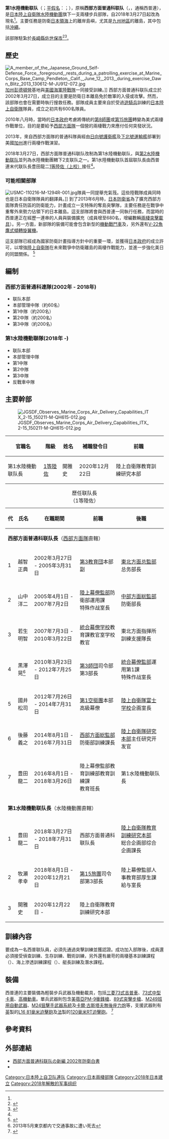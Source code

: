 {{noteTA|G1=Military|G2=单位}}{{Infobox Military Unit
|unit_name= 第1水陸機動联队
|image= [[File:US_Navy_110225-N-1911J-160_Soldiers_from_the_Japan_Ground_Self-Defense_Force_launch_rigid-hull_inflatable_boats_from_the_well_deck_of_USS_Makin_Isl.jpg|300px]]
|caption= 在[[美國海軍|美國海軍]][[馬金群島號兩棲登陸艦|馬金群島號兩棲登陸艦]]甲板上的西普連士兵
|dates= 2002年－2018年（西普連）<br>2018年3月27日－（第1水陸機動联队）<ref name="防衛省20180327">{{Cite web |script-title=ja:防衛省人事発令（1佐人事）|publisher={{lang|ja|[[防衛省|防衛省]] 人事教育局 人事計画・補任課}} |date=2018-03-27 |page=6 |url=http://www.mod.go.jp/j/press/sankou/2018/03/27c.pdf |accessdate=2018-04-09 |archiveurl=https://web.archive.org/web/20180409155026/http://www.mod.go.jp/j/press/sankou/2018/03/27c.pdf |archivedate=2018-04-09 }}</ref>
|country={{flag|Japan}}
|allegiance=
|branch={{flagicon image|Flag of the Japan Self-Defense Forces.svg}}  [[日本陸上自衛隊|日本陸上自衛隊]]
|type= [[兩棲部隊|兩棲部隊]]
|role= 
|size=約680人
|command_structure= [[陸上自衛隊水陸機動團|陸上自衛隊水陸機動團]]
|current_commander= 開雅史 一等陸佐（陸軍上校）
|garrison= [[長崎縣|長崎縣]][[佐世保市|佐世保市]]
|notable_commanders= 黑澤晃，1等陸佐
|colonel_of_the_regiment=
|nickname=西普連（WAiR）
|patron=
|motto= 
|colors=
|march=
|mascot=
|anniversaries=
}}
{{japanese|japanese=第1水陸機動連隊|kana=だいいちすいりくきどうれんたい|romaji=Daiichi Suiriku Kidō Rentai}}

'''第1水陸機動联队'''（{{lang-ja|第1水陸機動連隊}}；[[平假名|平假名]]：{{lang|ja|だいいちすいりくきどうれんたい}}；{{lang-en|1st Amphibious Rapid Deployment Regiment}}），原稱'''西部方面普通科联队'''（{{lang-en|Western Army Infantry Regiment}}，{{lang|en|WAiR}}，通稱西普連），是[[陸上自衛隊水陸機動團|日本陸上自衛隊水陸機動團]]旗下一支兩棲步兵部隊，自2018年3月27日起改為現名<ref name="防衛省20180327"/>。主要任務是防衛[[日本|日本]][[領海|領海]]上的離岸島嶼，尤其是[[九州地區|九州地區]]的離島，其中包括[[沖繩|沖繩]]。

該部隊駐紮於[[長崎縣|長崎縣]][[佐世保市|佐世保市]]<ref name="History">{{cite web|archiveurl = https://web.archive.org/web/20051201110156/http://www5f.biglobe.ne.jp/~sbu/DATABASE-JAPAN.htm|url = http://www5f.biglobe.ne.jp/~sbu/DATABASE-JAPAN.htm|title = WAiR　（ワイアー）：陸上自衛隊西部方面普通科联队|accessdate = 2005-12-01|archivedate = 2005-12-01|language = ja|deadurl = yes}}</ref><ref>{{cite web|url = http://www.asahi.com/english/TKY201008310245.html|archiveurl = https://archive.is/20140208140529/http://www.asahi.com/english/TKY201008310245.html|title = GSDF 'Marines' planned to defend isles|publisher = The Asahi Shimbum Digital|accessdate = 2014-02-08|archivedate = 2014-02-08|date = 2010-09-01|author = Takateru Doi|deadurl = yes}}</ref>。

== 歷史 ==
[[File:A_member_of_the_Japanese_Ground_Self-Defense_Force,_foreground,_rests_during_a_patrolling_exercise_at_Marine_Corps_Base_Camp_Pendleton,_Calif.,_June_12,_2013,_during_exercise_Dawn_Blitz_2013_130612-M-JU912-072.jpg|left]][[加州|加州]][[彭德頓營|彭德頓營]]基地與[[美國海軍陸戰隊|美國海軍陸戰隊]]一同接受訓練。]]
西部方面普通科联队成立於2002年3月27日，成立目的主要是防衛日本離島免於敵軍的入侵或攻擊。然而，該部隊也會在需要時執行搜救任務。部隊成員主要來自於受過[[遊騎兵|遊騎兵]]訓練的[[日本陸上自衛隊|日本陸上自衛隊]]隊員，成立之初共有600名隊員。

2010年八月時，當時的[[日本政府|日本政府]]考慮將傳統的[[陸上自衛隊第8師團|第8師團]]或[[陸上自衛隊第15旅團|第15旅團]]轉變為美式兩棲作戰單位，目的是要給予[[陸上自衛隊西部方面隊|西部方面隊]]一個營的兩棲戰力來應付任何突發狀況。

2013年，來自西部方面隊的普通科隊員經由[[日向號護衛艦|日向號護衛艦]]及[[下北號運輸艦|下北號運輸艦]]部署到美國[[加州|加州]]進行兩棲作戰演習。

2018年3月27日，西部方面隊普通科联队改制為第1水陸機動联队，與[[陸上自衛隊第2水陸機動联队|第2水陸機動联队]]並列為水陸機動團轄下2支联队之一。第1水陸機動联队首屆联队長由西普連末代联队長豊田龍二[[上校|1等陸佐（上校）]]接任<ref name="防衛省20180327"/>。

=== 可能相關部隊 ===
[[File:USMC-110216-M-1294R-001.jpg|right]]隊員一同提舉充氣筏。這些陸戰隊成員同時也是日本自衛隊隊員的翻譯員。]]
到了2013年6月時，[[日本防衛省|日本防衛省]]為了擴充西部方面隊責任防區的防衛能力，計畫成立一支特殊的奪島突擊隊，主要任務是在戰爭中重奪外來勢力佔領下的日本離島。這支部隊將會與西普連一同執行任務，而當時的西普連正在經歷一連串的人員與裝備擴充（成員增至680名，增編數輛[[兩棲突擊載具|兩棲突擊載具]]）。另一方面，新部隊的裝備可能會包含新型的[[機動戰鬥車|機動戰鬥車]]及{{Link-ja|輕型戰鬥車輛系統|軽量戦闘車両システム}}，另外還有[[V-22魚鷹式傾轉旋翼機|V-22魚鷹式傾轉旋翼機]]。

這支部隊已經成為國家防衛計畫指導方針中的重要一環，並獲得[[日本政府|日本政府]]的成立許可，以增強[[陸上自衛隊|陸上自衛隊]]在未來戰爭中防衛離島的兩棲作戰能力，並進一步強化美日的同盟關係。
<ref name="JT">{{cite web|url = http://www.japantimes.co.jp/news/2013/08/01/national/nations-troops-long-way-from-hitting-the-beaches-experts-2/|archiveurl = https://archive.is/20140208141156/http://www.japantimes.co.jp/news/2013/08/01/national/nations-troops-long-way-from-hitting-the-beaches-experts-2/%23.UvY63X3LfK4|title = Nation’s troops long way from hitting the beaches: experts|publisher = The Japan Times|accessdate = 2014-02-08|archivedate = 2014-02-08|author = Ayako Mie & Mizuho Aoki|deadurl = yes}}</ref>

== 編制 ==
=== 西部方面普通科連隊(2002年 - 2018年) ===
* 联队本部
* 本部管理中隊（約60名）
* 第1中隊（約200名）
* 第2中隊（約200名）
* 第3中隊（約200名）

=== 第1水陸機動聯隊(2018年 -) ===
* 联队本部
* 本部管理中隊
* 第1中隊
* 第2中隊
* 第3中隊
* 反戰車中隊

== 主要幹部 ==
[[File:JGSDF_Observes_Marine_Corps_Air_Delivery_Capabilities_ITX_2-15_150211-M-QH615-012.jpg|thumb]]

{| class="wikitable"
! 官職名 !! 階級 !! 姓名 !! 補職發令日 !! 前職
|-
| 第1水陸機動联队長 || [[上校|1等陸佐]] || 開雅史 || 2020年12月22日 || 陸上自衛隊教育訓練研究本部 
|}

{| class="wikitable" 
|+ 歷任联队長<br />（1等陸佐）
! 代 !! 氏名 !! 在職期間 !! 前職 !! 後職
|-
!colspan="5"|'''西部方面普通科联队長'''（[[陸上自衛隊西部方面隊|西部方面隊]]直轄）
|-
| {{0}}1 || 越智正典 || 2002年{{0}}3月27日 - 2005年{{0}}3月31日 || [[第3教育団|第3教育団]]本部副 || [[東北方面隊|東北方面总監部]]总务部長
|-
| {{0}}2 || 山中洋二 || 2005年{{0}}4月{{0}}1日 - 2007年{{0}}7月{{0}}2日 || [[陸上幕僚監部|陸上幕僚監部]]防衛部運用課<br />特殊作战室長 || [[中部方面隊|中部方面総監部]]防衛部長
|-
| {{0}}3 || 若生明智 || 2007年{{0}}7月{{0}}3日 - 2010年{{0}}3月22日 || [[統合幕僚学校|統合幕僚学校]]教育課教官室学校教官 || 東北方面指揮所訓練支援隊長
|-
| {{0}}4 || 黒澤晃<ref>2013年5月東京都内で交通事故に遭い死去</ref> || 2010年{{0}}3月23日 - 2012年{{0}}7月25日 || [[陸上自衛隊第3師團|第3師団]]司令部第3部長 || [[統合幕僚監部|統合幕僚監部]]運用第1課<br />特殊作战室長
|-
| {{0}}5 || 國井松司 || 2012年{{0}}7月26日 - 2014年{{0}}7月31日 || [[陸上自衛隊第1空降團|第1空挺團]]本部高級幕僚 || [[陸上自衛隊富士学校|陸上自衛隊富士学校]]企画室長
|-
| {{0}}6 || 後藤義之 || 2014年{{0}}8月{{0}}1日 - 2016年{{0}}7月31日 || [[西部方面隊|西部方面総監部]]防衛部訓練課長 || [[陸上自衛隊研究本部|陸上自衛隊研究本部]]主任研究开发官
|-
| {{0}}7 || 豊田龍二 || 2016年{{0}}8月{{0}}1日 - 2018年{{0}}3月26日 || 陸上幕僚監部教育訓練部教育訓練課<br />教育班長 || 第1水陸機動联队長
|-
!colspan="5"|'''第1水陸機動联队長'''（水陸機動團直轄）
|-
| {{0}}1 || 豊田龍二 || 2018年{{0}}3月27日 - 2018年{{0}}7月31日 || 西部方面普通科联队長 || [[陸上自衛隊教育訓練研究本部|陸上自衛隊教育訓練研究本部]]<br />総合企画部综合企画課長
|-
| {{0}}2 || 牧瀬孝幸 || 2018年{{0}}8月{{0}}1日 - 2020年12月21日|| [[陸上自衛隊第15旅團|第15旅團]]司令部第3部長 ||陸上幕僚監部人事教育部厚生課
給与室長
|-
| {{0}}3 || 開雅史 || 2020年12月22日 - || 陸上自衛隊教育訓練研究本部 ||
|}

== 訓練內容 ==
要成為一名西普联队員，必須先通過突擊訓練並獲認證。成功加入部隊後，成員還必須接受偵查訓練、生存訓練、戰術訓練，另外還有嚴苛的兩棲基本訓練課程（{{lang|ja|水陸両用基本訓練課程}}）、海上滲透訓練課程（{{lang|ja|洋上潜入課程}}）、艇長訓練及潛水課程。

== 裝備 ==
西普連的主要裝備為輕裝步兵武器及機動載具，包括[[三菱73式吉普車|三菱73式吉普車]]、[[73式中型卡車|73式中型卡車]]、[[高機動車|高機動車]]。單兵武器則包含[[美蓓亞PM-9衝鋒槍|美蓓亞PM-9衝鋒槍]]、[[豐和89式5.56毫米突擊步槍|89式突擊步槍]]、[[M249班用自動武器|M249班用自動武器]]、[[M24狙擊手武器系統|M24狙擊手武器系統]]及[[卡爾·古斯塔夫無後座力炮|卡爾·古斯塔夫無後座力炮]]等，支援武器則有[[英|英]]製的[[L16_81毫米迫擊砲|L16 81毫米迫擊砲]]及[[法国|法]]製的[[120毫米RT迫擊砲|120毫米RT迫擊砲]]。
<ref>{{cite web|url = http://news.usni.org/2013/10/09/japans-amphibious-buildup|archiveurl = https://archive.is/20140208140418/http://news.usni.org/2013/10/09/japans-amphibious-buildup|title = Japan's Amphibious Buildup|accessdate = 2014-02-08|archivedate = 2014-02-08|date = 2013-10-19|author = Kyle Mizokami|publisher = USNI News|deadurl = yes}}</ref>

== 參考資料 ==
{{reflist|2}}

==外部連結==
{{Commonscat|Western Army Infantry Regiment (Japan)}}
* [http://www.clearing.mod.go.jp/hakusho_data/2002/column/frame/ak143005.htm 西部方面普通科联队の新編 2002年防衛白書] {{Webarchive|url=https://archive.is/20140208134405/http://www.clearing.mod.go.jp/hakusho_data/2002/column/frame/ak143005.htm |date=2014-02-08 }} {{ja icon}}
*{{youtube|f5JLNwb_8sI|Japan’s Elite Amphibious Force Trains with U.S. Marines}}

{{日本特殊部隊}}

[[Category:日本陸上自卫队連队|Category:日本陸上自卫队連队]]
[[Category:日本兩棲部隊|Category:日本兩棲部隊]]
[[Category:2018年日本建立|Category:2018年日本建立]]
[[Category:2018年解散的军事组织|Category:2018年解散的军事组织]]